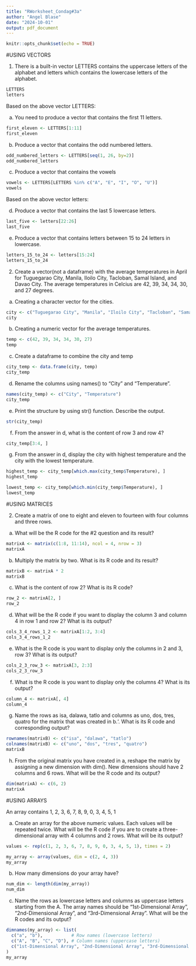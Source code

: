 ```yaml
---
title: "RWorksheet_Condag#3a"
author: "Angel Blase"
date: "2024-10-01"
output: pdf_document
---
```


```r
knitr::opts_chunk$set(echo = TRUE)
```

#USING VECTORS

1. There is a built-in vector LETTERS contains the uppercase letters of the alphabet and letters which contains the lowercase letters of the alphabet.
```r
LETTERS
letters
```

Based on the above vector LETTERS:

a. You need to produce a vector that contains the first 11 letters.
```r
first_eleven <- LETTERS[1:11]
first_eleven
```

b. Produce a vector that contains the odd numbered letters.
```r
odd_numbered_letters <- LETTERS[seq(1, 26, by=2)]
odd_numbered_letters
```

c. Produce a vector that contains the vowels
```r
vowels <- LETTERS[LETTERS %in% c("A", "E", "I", "O", "U")]
vowels
```

Based on the above vector letters:

d. Produce a vector that contains the last 5 lowercase letters.
```r
last_five <- letters[22:26]
last_five
```

e. Produce a vector that contains letters between 15 to 24 letters in lowercase.
```r
letters_15_to_24 <- letters[15:24]
letters_15_to_24
```

2. Create a vector(not a dataframe) with the average temperatures in April for Tuguegarao City, Manila, Iloilo City, Tacloban, Samal Island, and Davao City. The average temperatures in Celcius are 42, 39, 34, 34, 30, and 27 degrees.

a. Creating a character vector for the cities.
```r
city <- c("Tuguegarao City", "Manila", "Iloilo City", "Tacloban", "Samal Island", "Davao City")
city
```

b. Creating a numeric vector for the average temperatures.
```r
temp <- c(42, 39, 34, 34, 30, 27)
temp
```

c. Create a dataframe to combine the city and temp
```r
city_temp <- data.frame(city, temp)
city_temp
```

d. Rename the columns using names() to "City" and "Temperature".
```r
names(city_temp) <- c("City", "Temperature")
city_temp
```

e. Print the structure by using str() function. Describe the output.
```r
str(city_temp)
```

f. From the answer in d, what is the content of row 3 and row 4?
```r
city_temp[3:4, ]
```

g. From the answer in d, display the city with highest temperature and the city with the lowest temperature.
```r
highest_temp <- city_temp[which.max(city_temp$Temperature), ]
highest_temp

lowest_temp <- city_temp[which.min(city_temp$Temperature), ]
lowest_temp
```

#USING MATRICES

2. Create a matrix of one to eight and eleven to fourteen with four columns and three rows.

a. What will be the R code for the #2 question and its result?
```r
matrixA <- matrix(c(1:8, 11:14), ncol = 4, nrow = 3)
matrixA
```

b. Multiply the matrix by two. What is its R code and its result?
```r
matrixB <- matrixA * 2
matrixB
```

c. What is the content of row 2? What is its R code?
```r
row_2 <- matrixA[2, ]
row_2
```

d. What will be the R code if you want to display the column 3 and column 4 in row 1 and row 2? What is its output?
```r
cols_3_4_rows_1_2 <- matrixA[1:2, 3:4]
cols_3_4_rows_1_2
```

e. What is the R code is you want to display only the columns in 2 and 3, row 3? What is its output?
```r
cols_2_3_row_3 <- matrixA[3, 2:3]
cols_2_3_row_3
```

f. What is the R code is you want to display only the columns 4? What is its output?
```r
column_4 <- matrixA[, 4]
column_4
```

g. Name the rows as isa, dalawa, tatlo and columns as uno, dos, tres, quatro for the matrix that was created in b.‘. What is its R code and corresponding output?
```r
rownames(matrixB) <- c("isa", "dalawa", "tatlo")
colnames(matrixB) <- c("uno", "dos", "tres", "quatro")
matrixB
```

h. From the original matrix you have created in a, reshape the matrix by assigning a new dimension with dim(). New dimensions should have 2 columns and 6 rows. What will be the R code and its output?
```r
dim(matrixA) <- c(6, 2)
matrixA
```

#USING ARRAYS

An array contains 1, 2, 3, 6, 7, 8, 9, 0, 3, 4, 5, 1

a. Create an array for the above numeric values. Each values will be repeated twice. What will be the R code if you are to create a three-dimensional array with 4 columns and 2 rows. What will be its output?
```r
values <- rep(c(1, 2, 3, 6, 7, 8, 9, 0, 3, 4, 5, 1), times = 2)

my_array <- array(values, dim = c(2, 4, 3))
my_array
```

b. How many dimensions do your array have?
```r
num_dim <- length(dim(my_array))
num_dim
```

c. Name the rows as lowercase letters and columns as uppercase letters starting from the A. The array names should be “1st-Dimensional Array”, “2nd-Dimensional Array”, and “3rd-Dimensional Array”. What will be the R codes and its output?
```r
dimnames(my_array) <- list(
  c("a", "b"),           # Row names (lowercase letters)
  c("A", "B", "C", "D"), # Column names (uppercase letters)
  c("1st-Dimensional Array", "2nd-Dimensional Array", "3rd-Dimensional Array") # Dimension names
)
my_array
```

